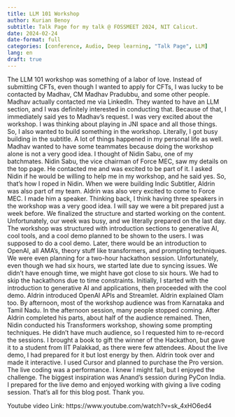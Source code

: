 ```yaml
---
title: LLM 101 Workshop
author: Kurian Benoy
subtitle: Talk Page for my talk @ FOSSMEET 2024, NIT Calicut.
date: 2024-02-24
date-format: full
categories: [conference, Audio, Deep learning, "Talk Page", LLM]
lang: en
draft: true
---
```


The LLM 101 workshop was something of a labor of love. Instead of submitting CFTs, even though I wanted to apply for CFTs, I was lucky to be contacted by Madhav, CM Madhav Pradubbu, and some other people. Madhav actually contacted me via LinkedIn. They wanted to have an LLM section, and I was definitely interested in conducting that. Because of that, I immediately said yes to Madhav's request. I was very excited about the workshop. I was thinking about playing in JNI space and all those things. So, I also wanted to build something in the workshop. Literally, I got busy building in the subtitle. A lot of things happened in my personal life as well. Madhav wanted to have some teammates because doing the workshop alone is not a very good idea. I thought of Nidin Sabu, one of my batchmates. Nidin Sabu, the vice chairman of Force MEC, saw my details on the top page. He contacted me and was excited to be part of it. I asked Nidin if he would be willing to help me in my workshop, and he said yes. So, that's how I roped in Nidin. When we were building Indic Subtitler, Aldrin was also part of my team. Aldrin was also very excited to come to Force MEC. I made him a speaker. Thinking back, I think having three speakers in the workshop was a very good idea. I will say we were a bit prepared just a week before. We finalized the structure and started working on the content. Unfortunately, our week was busy, and we literally prepared on the last day. The workshop was structured with introduction sections to generative AI, cool tools, and a cool demo planned to be shown to the users. I was supposed to do a cool demo. Later, there would be an introduction to OpenAI, all AMA's, theory stuff like transformers, and prompting techniques. We were even planning for a two-hour hackathon session. Unfortunately, even though we had six hours, we started late due to syncing issues. We didn't have enough time, we might have got close to six hours. We had to skip the hackathons due to time constraints. Initially, I started with the introduction to generative AI and applications, then proceeded with the cool demo. Aldrin introduced OpenAI APIs and Streamlet. Aldrin explained Olam too. By afternoon, most of the workshop audience was from Karnataka and Tamil Nadu. In the afternoon session, many people stopped coming. After Aldrin completed his parts, about half of the audience remained. Then, Nidin conducted his Transformers workshop, showing some prompting techniques. He didn't have much audience, so I requested him to re-record the sessions. I brought a book to gift the winner of the Hackathon, but gave it to a student from IIT Palakkad, as there were few attendees. About the live demo, I had prepared for it but lost energy by then. Aldrin took over and made it interactive. I used Cursor and planned to purchase the Pro version. The live coding was a performance. I knew I might fail, but I enjoyed the challenge. The biggest inspiration was Anand's session during PyCon India. I prepared for the live demo and enjoyed working with giving a live coding session. That's all for this blog post. Thank you.


Youtube video Link: https://www.youtube.com/watch?v=sk_4xHO6ed4
